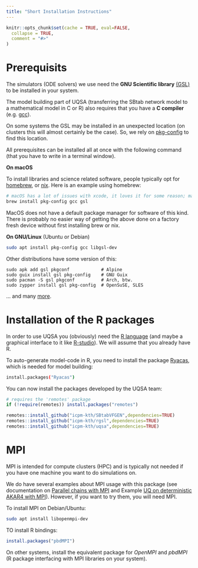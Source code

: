 ```yaml
---
title: "Short Installation Instructions"
---
```


```r
knitr::opts_chunk$set(cache = TRUE, eval=FALSE,
  collapse = TRUE,
  comment = "#>"
)
```

# Prerequisits

The simulators (ODE solvers) we use need the **GNU Scientific library**
[(GSL)](https://www.gnu.org/software/gsl/) to be installed in your system.

The model building part of UQSA (transferring the SBtab network model
to a mathematical model in C or R) also requires that you have a **C
compiler** (e.g. [gcc](https://gcc.gnu.org)).

On some systems the GSL may be installed in an unexpected location (on
clusters this will almost certainly be the case). So, we rely on
[pkg-config](https://www.freedesktop.org/wiki/Software/pkg-config/) to
find this location.  

All prerequisites can be installed all at once with the
following command (that you have to write in a terminal window).

**On macOS**

To install libraries and science related software, people typically
opt for [homebrew](https://brew.sh/), or [nix](https://nixos.org). Here is an example using homebrew:

```sh
# macOS has a lot of issues with xcode, it loves it for some reason; maybe agree to Xcode license
brew install pkg-config gcc gsl
```

MacOS does not have a default package manager for software of this
kind. There is probably no easier way of getting the above done on a
factory fresh device without first installing brew or nix.

**On GNU/Linux** (Ubuntu or Debian)

```sh
sudo apt install pkg-config gcc libgsl-dev
```

Other distributions have some version of this:

```
sudo apk add gsl pkgconf            # Alpine
sudo guix install gsl pkg-config    # GNU Guix
sudo pacman -S gsl pkgconf          # Arch, btw.
sudo zypper install gsl pkg-config  # OpenSuSE, SLES
```

... and many [more](articles/installExplanations.html).

# Installation of the R packages

In order to use UQSA you (obviously) need the [R language](https://www.r-project.org/) (and maybe a graphical interface to it like [R-studio](https://posit.co/download/rstudio-desktop/)). We will assume that you already have R.

To auto-generate model-code in R, you need to install the package [Ryacas](https://cran.r-project.org/web/packages/Ryacas/index.html), which is needed for model building:

```sh
install.packages("Ryacas")
```

You can now install the packages developed by the UQSA team:
```r
# requires the 'remotes' package
if (!require(remotes)) install.packages("remotes")

remotes::install_github("icpm-kth/SBtabVFGEN",dependencies=TRUE)
remotes::install_github("icpm-kth/rgsl",dependencies=TRUE)
remotes::install_github("icpm-kth/uqsa",dependencies=TRUE)
```

# MPI

MPI is intended for compute clusters (HPC) and is typically not needed if
you have one machine you want to do simulations on.

We do have several examples about MPI usage with this package (see documentation on [Parallel chains with MPI](mpi.html) and Example [UQ on deterministic AKAR4 with MPI](sampleAKAR4mpi.html)). However, if you want to try them, you will need MPI.

To install MPI on Debian/Ubuntu:

```sh
sudo apt install libopenmpi-dev
```

TO install R bindings:

```r
install.packages("pbdMPI")
```

On other systems, install the equivalent package for _OpenMPI_ and
_pbdMPI_ (R package interfacing with MPI libraries on your system).
